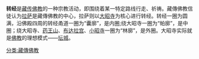 {{unreferenced|time=2012-07-21T04:06:59+00:00}}
'''转经'''是[[藏传佛教|藏传佛教]]的一种宗教活动，即围绕着某一特定路线行走、祈祷。藏傳佛教信徒认为[[拉萨|拉萨]]是藏傳佛教的中心，拉萨则以[[大昭寺|大昭寺]]为核心进行转经。转经一圈为圆满，沿佛殿四周的转经甬道一圈为“囊廓”，是内圈;绕大昭寺一圈为“帕廓”，是中圈；绕大昭寺、[[药王山|药王山]]、[[布达拉宫|布达拉宫]]、[[小昭寺|小昭寺]]一圈为“林廓”，是外圈。大昭寺实际就是[[佛教|佛教]]的理想模式——[[坛城|坛城]]。

[[分类:藏傳佛教|分类:藏傳佛教]]